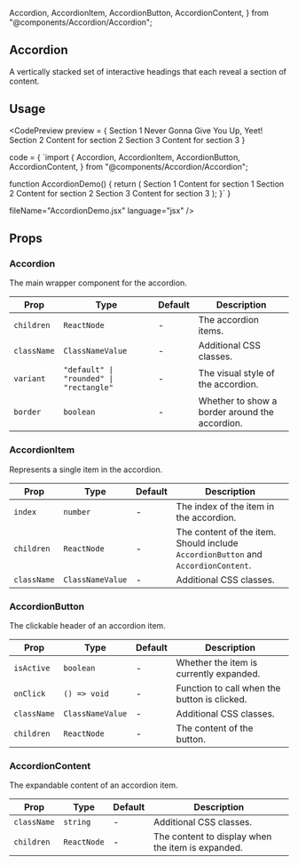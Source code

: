   Accordion,
  AccordionItem,
  AccordionButton,
  AccordionContent,
} from "@components/Accordion/Accordion";

## Accordion

A vertically stacked set of interactive headings that each reveal a section of content.

## Usage 

<CodePreview
preview = 
{
<Accordion variant="rounded" border={true}>
  <AccordionItem index={0}>
    <AccordionButton>Section 1</AccordionButton>
    <AccordionContent>Never Gonna Give You Up, Yeet!</AccordionContent>
  </AccordionItem>
  <AccordionItem index={1}>
    <AccordionButton>Section 2</AccordionButton>
    <AccordionContent>Content for section 2</AccordionContent>
  </AccordionItem>
  <AccordionItem index={2}>
    <AccordionButton>Section 3</AccordionButton>
    <AccordionContent>Content for section 3</AccordionContent>
  </AccordionItem>
</Accordion>
} 

code = 
{
`import {
  Accordion,
  AccordionItem,
  AccordionButton,
  AccordionContent,
} from "@components/Accordion/Accordion";

function AccordionDemo() {
  return (
    <Accordion variant="rounded" border={true}>
      <AccordionItem index={0}>
        <AccordionButton>Section 1</AccordionButton>
        <AccordionContent>Content for section 1</AccordionContent>
      </AccordionItem>
      <AccordionItem index={1}>
        <AccordionButton>Section 2</AccordionButton>
        <AccordionContent>Content for section 2</AccordionContent>
      </AccordionItem>
      <AccordionItem index={2}>
        <AccordionButton>Section 3</AccordionButton>
        <AccordionContent>Content for section 3</AccordionContent>
      </AccordionItem>
    </Accordion>
  );
}`
}

fileName="AccordionDemo.jsx"
language="jsx" 
/>

## Props

### Accordion

The main wrapper component for the accordion.

| Prop        | Type                                    | Default | Description                                    |
| ----------- | --------------------------------------- | ------- | ---------------------------------------------- |
| `children`  | `ReactNode`                             | -       | The accordion items.                           |
| `className` | `ClassNameValue`                        | -       | Additional CSS classes.                        |
| `variant`   | `"default" \| "rounded" \| "rectangle"` | -       | The visual style of the accordion.             |
| `border`    | `boolean`                               | -       | Whether to show a border around the accordion. |

### AccordionItem

Represents a single item in the accordion.

| Prop        | Type             | Default | Description                                                                       |
| ----------- | ---------------- | ------- | --------------------------------------------------------------------------------- |
| `index`     | `number`         | -       | The index of the item in the accordion.                                           |
| `children`  | `ReactNode`      | -       | The content of the item. Should include `AccordionButton` and `AccordionContent`. |
| `className` | `ClassNameValue` | -       | Additional CSS classes.                                                           |

### AccordionButton

The clickable header of an accordion item.

| Prop        | Type             | Default | Description                                  |
| ----------- | ---------------- | ------- | -------------------------------------------- |
| `isActive`  | `boolean`        | -       | Whether the item is currently expanded.      |
| `onClick`   | `() => void`     | -       | Function to call when the button is clicked. |
| `className` | `ClassNameValue` | -       | Additional CSS classes.                      |
| `children`  | `ReactNode`      | -       | The content of the button.                   |

### AccordionContent

The expandable content of an accordion item.

| Prop        | Type        | Default | Description                                       |
| ----------- | ----------- | ------- | ------------------------------------------------- |
| `className` | `string`    | -       | Additional CSS classes.                           |
| `children`  | `ReactNode` | -       | The content to display when the item is expanded. |

